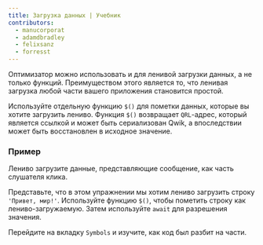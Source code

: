 ```yaml
---
title: Загрузка данных | Учебник
contributors:
  - manucorporat
  - adamdbradley
  - felixsanz
  - forresst
---
```


Оптимизатор можно использовать и для ленивой загрузки данных, а не только функций. Преимуществом этого является то, что ленивая загрузка любой части вашего приложения становится простой.

Используйте отдельную функцию `$()` для пометки данных, которые вы хотите загрузить лениво. Функция `$()` возвращает `QRL`-адрес, который является ссылкой и может быть сериализован Qwik, а впоследствии может быть восстановлен в исходное значение.

### Пример

Лениво загрузите данные, представляющие сообщение, как часть слушателя клика.

Представьте, что в этом упражнении мы хотим лениво загрузить строку `'Привет, мир!'`. Используйте функцию `$()`, чтобы пометить строку как лениво-загружаемую. Затем используйте `await` для разрешения значения.

Перейдите на вкладку `Symbols` и изучите, как код был разбит на части.
